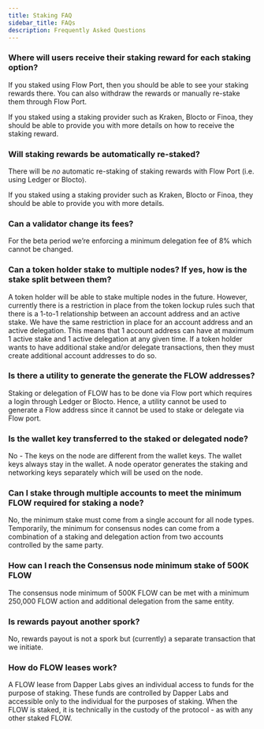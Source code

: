 ```yaml
---
title: Staking FAQ
sidebar_title: FAQs
description: Frequently Asked Questions
---
```


### Where will users receive their staking reward for each staking option?

If you staked using Flow Port, then you should be able to see your staking rewards there. You can also withdraw the rewards or manually re-stake them through Flow Port.

If you staked using a staking provider such as Kraken, Blocto or Finoa, they should be able to provide you with more details on how to receive the staking reward.

### Will staking rewards be automatically re-staked?

There will be *no* automatic re-staking of staking rewards with Flow Port (i.e. using Ledger or Blocto).

If you staked using a staking provider such as Kraken, Blocto or Finoa, they should be able to provide you with more details.

### Can a validator change its fees?

For the beta period we’re enforcing a minimum delegation fee of 8% which cannot be changed.

### Can a token holder stake to multiple nodes? If yes, how is the stake split between them?

A token holder will be able to stake multiple nodes in the future.
However, currently there is a restriction in place from the token lockup rules such that there is a 1-to-1 relationship between an account address and an active stake.
We have the same restriction in place for an account address and an active delegation.
This means that 1 account address can have at maximum 1 active stake and 1 active delegation at any given time.
If a token holder wants to have additional stake and/or delegate transactions, then they must create additional account addresses to do so.

### Is there a utility to generate the generate the FLOW addresses?

Staking or delegation of FLOW has to be done via Flow port which requires a login through Ledger or Blocto.
Hence, a utility cannot be used to generate a Flow address since it cannot be used to stake or delegate via Flow port.

### Is the wallet key transferred to the staked or delegated node?

No - The keys on the node are different from the wallet keys. The wallet keys always stay in the wallet.
A node operator generates the staking and networking keys separately which will be used on the node.

### Can I stake through multiple accounts to meet the minimum FLOW required for staking a node?

No, the minimum stake must come from a single account for all node types. Temporarily, the minimum for consensus nodes can come from a combination of a staking and delegation action from two accounts controlled by the same party. 

### How can I reach the Consensus node minimum stake of 500K FLOW

The consensus node minimum of 500K FLOW can be met with a minimum 250,000 FLOW action and additional delegation from the same entity. 

### Is rewards payout another spork?

No, rewards payout is not a spork but (currently) a separate transaction that we initiate.

### How do FLOW leases work?

A FLOW lease from Dapper Labs gives an individual access to funds for the purpose of staking. These funds are controlled by Dapper Labs and accessible only to the individual for the purposes of staking. When the FLOW is staked, it is technically in the custody of the protocol - as with any other staked FLOW.

